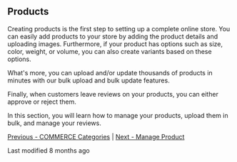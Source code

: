 ## Products

Creating products is the first step to setting up a complete online store. You can easily add products to your store by adding the product details and uploading images. Furthermore, if your product has options such as size, color, weight, or volume, you can also create variants based on these options.

What's more, you can upload and/or update thousands of products in minutes with our bulk upload and bulk update features.

Finally, when customers leave reviews on your products, you can either approve or reject them.

In this section, you will learn how to manage your products, upload them in bulk, and manage your reviews.

[Previous - COMMERCE Categories](#) | [Next - Manage Product](#)

Last modified 8 months ago

